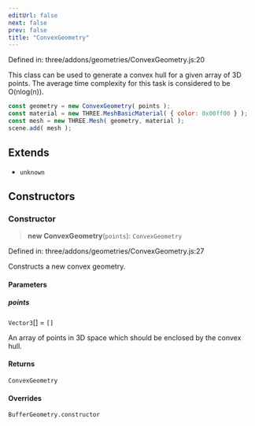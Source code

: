 ```yaml
---
editUrl: false
next: false
prev: false
title: "ConvexGeometry"
---
```


Defined in: three/addons/geometries/ConvexGeometry.js:20

This class can be used to generate a convex hull for a given array of 3D points.
The average time complexity for this task is considered to be O(nlog(n)).

```js
const geometry = new ConvexGeometry( points );
const material = new THREE.MeshBasicMaterial( { color: 0x00ff00 } );
const mesh = new THREE.Mesh( geometry, material );
scene.add( mesh );
```

## Extends

- `unknown`

## Constructors

### Constructor

> **new ConvexGeometry**(`points`): `ConvexGeometry`

Defined in: three/addons/geometries/ConvexGeometry.js:27

Constructs a new convex geometry.

#### Parameters

##### points

`Vector3`[] = `[]`

An array of points in 3D space which should be enclosed by the convex hull.

#### Returns

`ConvexGeometry`

#### Overrides

`BufferGeometry.constructor`
